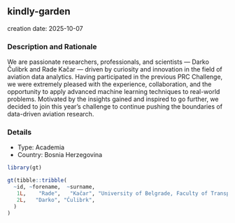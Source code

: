 
## kindly-garden
creation date: 2025-10-07


### Description and Rationale

We are passionate researchers, professionals, and scientists — Darko Čulibrk and Rade Kačar — driven by curiosity and innovation in the field of aviation data analytics. Having participated in the previous PRC Challenge, we were extremely pleased with the experience, collaboration, and the opportunity to apply advanced machine learning techniques to real-world problems. Motivated by the insights gained and inspired to go further, we decided to join this year’s challenge to continue pushing the boundaries of data-driven aviation research.

### Details

* Type: Academia
* Country: Bosnia Herzegovina

```r
library(gt)

gt(tibble::tribble(
  ~id, ~forename,  ~surname,                                                           ~affiliation,
   1L,    "Rade",   "Kačar", "University of Belgrade, Faculty of Transport and Traffic Engineering",
   2L,   "Darko", "Ćulibrk",                                                                 "mtel"
  )
)
```
